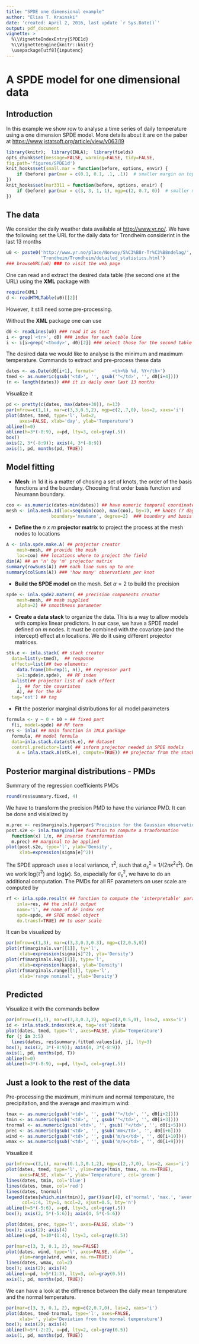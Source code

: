 ```yaml
---
title: "SPDE one dimensional example"
author: "Elias T. Krainski"
date: 'created: April 2, 2016, last update `r Sys.Date()`'
output: pdf_document
vignette: >
  %\\VignetteIndexEntry{SPDE1d}  
  %\\VignetteEngine{knitr::knitr}  
  \usepackage[utf8]{inputenc}
---
```


# A **SPDE** model for one dimensional data 

## Introduction 

In this example we show row to analyse a time series 
of daily temperature using a one dimension SPDE model.
More details about it are on the paber at 
<https://www.jstatsoft.org/article/view/v063i19>

```r
library(knitr);  library(INLA);  library(fields) 
opts_chunk$set(message=FALSE, warning=FALSE, tidy=FALSE,
fig.path='figures/SPDE1d')
knit_hooks$set(small.mar = function(before, options, envir) {
    if (before) par(mar = c(0.1, 0.1, .1, .1))  # smaller margin on top and right
})
knit_hooks$set(mar3311 = function(before, options, envir) {
    if (before) par(mar = c(3, 3, 1, 1), mgp=c(2, 0.7, 0))  # smaller margin on top and right
})
```

## The data 

We consider the daily weather data available at 
<http://www.yr.no/>. 
We have the following set the URL for the daily data for 
Trondheim considerint in the last 13 months 
```r
u0 <- paste0('http://www.yr.no/place/Norway/S%C3%B8r-Tr%C3%B8ndelag/',
             'Trondheim/Trondheim/detailed_statistics.html')
### browseURL(u0) ### to visit the web page 
```

One can read and extract the desired data table 
(the second one at the URL) using the **XML** package with
```r
require(XML)
d <- readHTMLTable(u0)[[2]]
```
However, it still need some pre-processing.

Without the **XML** package one can use 
```r
d0 <- readLines(u0) ### read it as text
i <- grep('<tr>', d0) ### index for each table line
i <- i[i>grep('<tbody>', d0)[2]] ### select those for the second table
```

The desired data we would like to analyse is the 
minimum and maximum temperature. 
Commands to extract and pre-process these data
```r
dates <- as.Date(d0[i+1], format='      <th>%b %d, %Y</th>')
tmed <- as.numeric(gsub('<td>', '', gsub('°</td>', '', d0[i+4])))
(n <- length(dates)) ### it is daily over last 13 months
```

Visualize it
```r
pd <- pretty(c(dates, max(dates+30)), n=13)
par(mfrow=c(1,1), mar=c(3,3,0.5,2), mgp=c(2,.7,0), las=2, xaxs='i')
plot(dates, tmed, type='l', lwd=2,
     axes=FALSE, xlab='day', ylab='Temperature')
abline(h=0)
abline(h=3*(-8:9), v=pd, lty=3, col=gray(.5))
box()
axis(2, 3*(-8:9)); axis(4, 3*(-8:9))
axis(1, pd, months(pd, TRUE))
```

## Model fitting

*  __Mesh__:
in 1d it is a matter of chosing a set of knots, 
the order of the basis functions and the boundary. 
Choosing first order basis function and Neumann boundary.

```r
coo <- as.numeric(dates-min(dates)) ## have numeric temporal coordinates
mesh <- inla.mesh.1d(loc=seq(min(coo), max(coo), by=7), ## knots (7 days)
                 boundary='neumann', degree=2)  ### boundary and basis function degree
```

* __Define the__ _n x m_ __projector matrix__ to project 
 the process at the mesh nodes to locations 

```r
A <- inla.spde.make.A( ## projector creator
    mesh=mesh, ## provide the mesh
    loc=coo) ### locations where to project the field
dim(A) ## an 'n' by 'm' projector matrix
summary(rowSums(A)) ### each line sums up to one
summary(colSums(A)) ### 'how many' observations per knot
```

* __Build the SPDE model__ on the mesh.
Set $\alpha=2$ to build the precision 

```r
spde <- inla.spde2.matern( ## precision components creator
    mesh=mesh, ## mesh supplied
    alpha=2) ## smoothness parameter
```

* __Create a data stack__ to organize the data. 
This is a way to allow models with complex 
linear predictors. 
In our case, we have a SPDE 
model defined on _m_ nodes. 
It must be combined 
with the covariate (and the intercept) 
effect at _n_ locations. 
We do it using different projector matrices. 

```r
stk.e <- inla.stack( ## stack creator
  data=list(y=tmed),  ## response
  effects=list(## two elements:
    data.frame(b0=rep(1, n)), ## regressor part
    i=1:spde$n.spde),  ## RF index
  A=list(## projector list of each effect
    1, ## for the covariates
    A), ## for the RF
  tag='est') ## tag
``` 

* __Fit__ the posterior marginal distributions
  for all model parameters 

```r
formula <- y ~ 0 + b0 + ## fixed part
  f(i, model=spde) ## RF term
res <- inla( ## main function in INLA package
  formula, ## model formula
  data=inla.stack.data(stk.e), ## dataset
  control.predictor=list( ## inform projector needed in SPDE models
    A = inla.stack.A(stk.e), compute=TRUE)) ## projector from the stack data
```

## Posterior marginal distributions - PMDs

Summary of the regression coefficients PMDs

```r
round(res$summary.fixed, 4) 
```
We have to transform the precision PMD to have 
the variance PMD. It can be done and visialized by

```r
m.prec <- res$marginals.hyperpar$'Precision for the Gaussian observations' ## the marginal
post.s2e <- inla.tmarginal(## function to compute a tranformation 
  function(x) 1/x, ## inverse transformation
  m.prec) ## marginal to be applied
plot(post.s2e, type='l', ylab='Density', 
     xlab=expression(sigma[e]^2))
```

The SPDE approach uses a local variance, $\tau^2$, 
such that $\sigma_{s}^2=1/(2\pi\kappa^2\tau^2)$. 
On \textbf{\textsf{INLA}} we work log($\tau^2$)
and log($\kappa$). So, especially for 
$\sigma_{s}^2$, we have to do 
an additional computation. 
The PMDs for all RF parameters on 
user scale are computed by

```r
rf <- inla.spde.result( ## function to compute the 'interpretable' parameters
    inla=res, ## the inla() output
    name='i', ## name of RF index set
    spde=spde, ## SPDE model object
    do.transf=TRUE) ## to user scale
``` 

It can be visualized by 

```r
par(mfrow=c(1,3), mar=c(3,3,0.3,0.3), mgp=c(2,0.5,0))
plot(rf$marginals.var[[1]], ty='l', 
     xlab=expression(sigma[s]^2), yla='Density')
plot(rf$marginals.kap[[1]], type='l',
     xlab=expression(kappa), ylab='Density')
plot(rf$marginals.range[[1]], type='l', 
     xlab='range nominal', ylab='Density')
```

## Predicted 

Visualize it with the commands bellow

```r
par(mfrow=c(1,1), mar=c(3,3,0.3,2), mgp=c(2,0.5,0), las=2, xaxs='i')
id <- inla.stack.index(stk.e, tag='est')$data
plot(dates, tmed, type='l', axes=FALSE, ylab='Temperature')
for (j in 3:5)
  lines(dates, res$summary.fitted.values[id, j], lty=3)
box(); axis(2, 3*(-8:9)); axis(4, 3*(-8:9))
axis(1, pd, months(pd, T))
abline(h=0)
abline(h=3*(-8:9), v=pd, lty=3, col=gray(.5))
``` 

## Just a look to the rest of the data 

Pre-processing the maximum, minimum and normal temperature, 
the precipitation, and the average and maximum wind:
```r
tmax <- as.numeric(gsub('<td>', '', gsub('°</td>', '', d0[i+2])))
tmin <- as.numeric(gsub('<td>', '', gsub('°</td>', '', d0[i+3])))
tnormal <- as.numeric(gsub('<td>', '', gsub('°</td>', '', d0[i+5])))
prec <- as.numeric(gsub('<td>', '', gsub('mm</td>', '', d0[i+6])))
wind <- as.numeric(gsub('<td>', '', gsub('m/s</td>', '', d0[i+10])))
wmax <- as.numeric(gsub('<td>', '', gsub('m/s</td>', '', d0[i+9])))
```

Visualize it
```r
par(mfrow=c(3,1), mar=c(0.1,3,0.1,2), mgp=c(2,.7,0), las=2, xaxs='i')
plot(dates, tmed, type='l', ylim=range(tmin, tmax, na.rm=TRUE), 
     axes=FALSE, xlab='', ylab='Temperature', col='green')
lines(dates, tmin, col='blue')
lines(dates, tmax, col='red')
lines(dates, tnormal)
legend(dates[which.min(tmin)], par()$usr[4], c('normal', 'max.', 'aver.', 'min.'), 
      col=1:4, lty=1, ncol=2, xjust=0.5, bty='n')
abline(h=5*(-5:6), v=pd, lty=3, col=gray(.5))
box(); axis(2, 5*(-5:6)); axis(4, 5*(-5:6))

plot(dates, prec, type='l', axes=FALSE, xlab='')
box(); axis(2); axis(4)
abline(v=pd, h=10*(1:4), lty=3, col=gray(0.5))

par(mar=c(3, 3, 0.1, 2), new=FALSE)
plot(dates, wind, type='l', axes=FALSE, xlab='',
     ylim=range(wind, wmax, na.rm=TRUE))
lines(dates, wmax, col=2)
box(); axis(2); axis(4)
abline(v=pd, h=5*(1:3), lty=3, col=gray(0.5))
axis(1, pd, months(pd, TRUE))
```

We can have a look at the difference between the daily mean temperature and 
the normal temperature. 

```r
par(mar=c(3, 3, 0.1, 2), mgp=c(2,0.7,0), las=2, xaxs='i')
plot(dates, tmed-tnormal, type='l', axes=FALSE, 
     xlab='', ylab='Deviation from the normal temperature')
box(); axis(2); axis(4)
abline(h=5*(-2:2), v=pd, lty=2, col=gray(0.5))
axis(1, pd, months(pd, TRUE))
```


